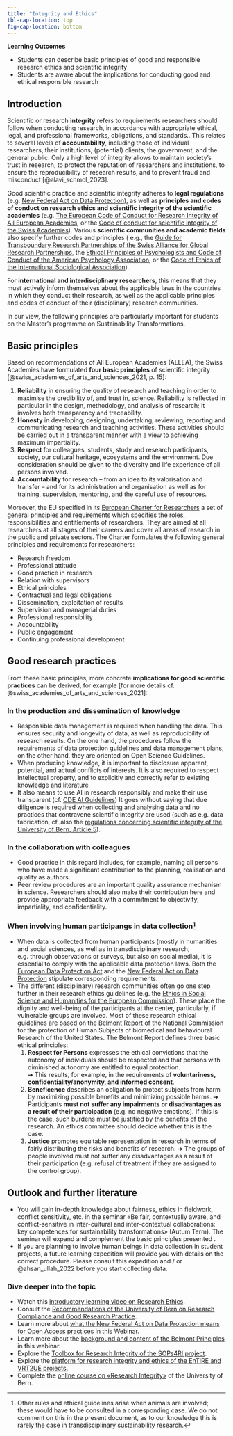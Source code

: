```yaml
---
title: "Integrity and Ethics"
tbl-cap-location: top
fig-cap-location: bottom
---
```


::::: learning
::: learning-header
**Learning Outcomes**
:::

::: learning-body
-   Students can describe basic principles of good and responsible research ethics and scientific integrity
-   Students are aware about the implications for conducting good and ethical responsible research
:::
:::::

## Introduction

Scientific or research **integrity** refers to requirements researchers should follow when conducting research, in accordance with appropriate ethical, legal, and professional frameworks, obligations, and standards.. This relates to several levels of **accountability**, including those of individual researchers, their institutions, (potential) clients, the government, and the general public. Only a high level of integrity allows to maintain society’s trust in research, to protect the reputation of researchers and institutions, to ensure the reproducibility of research results, and to prevent fraud and misconduct [@alavi_schmol_2023].

Good scientific practice and scientific integrity adheres to **legal regulations** (e.g. [New Federal Act on Data Protection](https://www.kmu.admin.ch/kmu/en/home/facts-and-trends/digitization/data-protection/new-federal-act-on-data-protection-nfadp.html){target="_blank"}), as well as **principles and codes of conduct on research ethics and scientific integrity of the scientific academies** (e.g. [The European Code of Conduct for Research Integrity of All European Academies](https://www.alleageneralassembly.org/wp-content/uploads/2023/06/European-Code-of-Conduct-Revised-Edition-2023.pdf){target="_blank"}, or the [Code of conduct for scientific integrity of the Swiss Academies](https://api.swiss-academies.ch/site/assets/files/25607/kodex_layout_en_web-1.pdf){target="_blank"}). Various **scientific communities and academic fields** also specify further codes and principles ( e.g., the [Guide for Transboundary Research Partnerships of the Swiss Alliance for Global Research Partnerships](https://globalresearch.scnat.ch/en/publications/uuid/i/13beb0f7-4780-5967-a257-bd6cc3d5e424-A_Guide_for_Transboundary_Research_Partnerships_3rd_edition_-_2018){target="_blank"}, the [Ethical Principles of Psychologists and Code of Conduct of the American Psychology Association](https://www.apa.org/ethics/code){target="_blank"}, or the [Code of Ethics of the International Sociological Association](https://www.isa-sociology.org/en/about-isa/code-of-ethics){target="_blank"}).

For **international and interdisciplinary researchers**, this means that they must actively inform themselves about the applicable laws in the countries in which they conduct their research, as well as the applicable principles and codes of conduct of their (disciplinary) research communities.

In our view, the following principles are particularly important for students on the Master's programme on Sustainability Transformations.

## Basic principles

Based on recommendations of All European Academies (ALLEA), the Swiss Academies have formulated **four basic principles** of scientific integrity [@swiss_academies_of_arts_and_sciences_2021, p. 15]:

1.  **Reliability** in ensuring the quality of research and teaching in order to maximise the credibility of, and trust in, science. Reliability is reflected in particular in the design, methodology, and analysis of research; it involves both transparency and traceability.
2.  **Honesty** in developing, designing, undertaking, reviewing, reporting and communicating research and teaching activities. These activities should be carried out in a transparent manner with a view to achieving maximum impartiality.
3.  **Respect** for colleagues, students, study and research participants, society, our cultural heritage, ecosystems and the environment. Due consideration should be given to the diversity and life experience of all persons involved.
4.  **Accountability** for research – from an idea to its valorisation and transfer – and for its administration and organisation as well as for training, supervision, mentoring, and the careful use of resources.

Moreover, the EU specified in its [European Charter for Researchers](https://euraxess.ec.europa.eu/hrexcellenceaward/european-charter-researchers){target="_blank"} a set of general principles and requirements which specifies the roles, responsibilities and entitlements of researchers. They are aimed at all researchers at all stages of their careers and cover all areas of research in the public and private sectors. The Charter formulates the following general principles and requirements for researchers:

-   Research freedom
-   Professional attitude
-   Good practice in research
-   Relation with supervisors
-   Ethical principles
-   Contractual and legal obligations
-   Dissemination, exploitation of results
-   Supervision and managerial duties
-   Professional responsibility
-   Accountability
-   Public engagement
-   Continuing professional development

## Good research practices

From these basic principles, more concrete **implications for good scientific practices** can be derived, for example [for more details cf. @swiss_academies_of_arts_and_sciences_2021]:

### In the production and dissemination of knowledge

-   Responsible data management is required when handling the data. This ensures security and longevity of data, as well as reproducibility of research results. On the one hand, the procedures follow the requirements of data protection guidelines and data management plans, on the other hand, they are oriented on Open Science Guidelines.
-   When producing knowledge, it is important to disclosure apparent, potential, and actual conflicts of interests. It is also required to respect intellectual property, and to explicitly and correctly refer to existing knowledge and literature
-   It also means to use AI in research responsibly and make their use transparent (cf. [CDE AI Guidelines](https://ilias.unibe.ch/goto_ilias3_unibe_file_3416376.html){target="_blank"}) It goes without saying that due diligence is required when collecting and analysing data and no practices that contravene scientific integrity are used (such as e.g. data fabrication, cf. also the [regulations concerning scientific integrity of the University of Bern, Article 5](https://www.unibe.ch/unibe/portal/content/e152701/e322683/e325102/e1060301/senat_rgl_scientific_integrity_ger.pdf){target="_blank"}).

### In the collaboration with colleagues

-   Good practice in this regard includes, for example, naming all persons who have made a significant contribution to the planning, realisation and quality as authors.
-   Peer review procedures are an important quality assurance mechanism in science. Researchers should also make their contribution here and provide appropriate feedback with a commitment to objectivity, impartiality, and confidentiality.

### When involving human participangs in data collection[^4_integrityethics-1]

[^4_integrityethics-1]: Other rules and ethical guidelines arise when animals are involved; these would have to be consulted in a corresponding case. We do not comment on this in the present document, as to our knowledge this is rarely the case in transdisciplinary sustainability research.

-   When data is collected from human participants (mostly in humanities and social sciences, as well as in transdisciplinary research, e.g. through observations or surveys, but also on social media), it is essential to comply with the applicable data protection laws. Both the [European Data Protection Act](https://commission.europa.eu/law/law-topic/data-protection/legal-framework-eu-data-protection_en){target="_blank"} and the [New Federal Act on Data Protection](https://www.kmu.admin.ch/kmu/en/home/facts-and-trends/digitization/data-protection/new-federal-act-on-data-protection-nfadp.html){target="_blank"} stipulate corresponding requirements.
-   The different (disciplinary) research communities often go one step further in their research ethics guidelines (e.g. the [Ethics in Social Science and Humanities for the European Commission](https://ec.europa.eu/info/funding-tenders/opportunities/docs/2021-2027/horizon/guidance/ethics-in-social-science-and-humanities_he_en.pdf){target="_blank"}). These place the dignity and well-being of the participants at the center, particularly, if vulnerable groups are involved. Most of these research ethical guidelines are based on the [Belmont Report](https://www.hhs.gov/ohrp/regulations-and-policy/belmont-report/index.html){target="_blank"} of the National Commission for the protection of Human Subjects of biomedical and behavioural Research of the United States. The Belmont Report defines three basic ethical principles:
    1.  **Respect for Persons** expresses the ethical convictions that the autonomy of individuals should be respected and that persons with diminished autonomy are entitled to equal protection.\
        ➔ This results, for example, in the requirements of **voluntariness, confidentiality/anonymity, and informed consent**.
    2.  **Beneficence** describes an obligation to protect subjects from harm by maximizing possible benefits and minimizing possible harms. ➔ Participants **must not suffer any impairments or disadvantages as a result of their participation** (e.g. no negative emotions). If this is the case, such burdens must be justified by the benefits of the research. An ethics committee should decide whether this is the case.
    3.  **Justice** promotes equitable representation in research in terms of fairly distributing the risks and benefits of research. ➔ The groups of people involved must not suffer any disadvantages as a result of their participation (e.g. refusal of treatment if they are assigned to the control group).

## Outlook and further literature

-   You will gain in-depth knowledge about fairness, ethics in fieldwork, conflict sensitivity, etc. in the seminar «Be fair, contextually aware, and conflict-sensitive in inter-cultural and inter-contextual collaborations: key competences for sustainability transformations» (Autum Term). The seminar will expand and complement the basic principles presented .
-   If you are planning to involve human beings in data collection in student projects, a future learning expedition will provide you with details on the correct procedure. Please consult this expedition and / or @ahsan_ullah_2022 before you start collecting data.

::: {.callout-note collapse="true"}
### Dive deeper into the topic

-   Watch this [introductory learning video on Research Ethics](https://www.youtube.com/watch?v=mtLPd2u4DiA){target="_blank"}.
-   Consult the [Recommendations of the University of Bern on Research Compliance and Good Research Practice](https://www.unibe.ch/research/compliance_and_grp/index_eng.html){target="_blank"}.
-   Learn more about [what the New Federal Act on Data Protection means for Open Access practices](https://rec.unil.ch/permalink/v12666129a6dcphfexd5/){target="_blank"} in this Webinar.
-   Learn more about the [background and content of the Belmont Principles](https://www.youtube.com/watch?v=qv0CC6oT-7E&t=238s){target="_blank"} in this webinar.
-   Explore the [Toolbox for Research Integrity of the SOPs4RI project](https://sops4ri.eu/toolbox/){target="_blank"}.
-   Explore the [platform for research integrity and ethics of the EnTIRE and VRT2UE projects](https://embassy.science/wiki/Main_Page){target="_blank"}.
-   Complete the [online course on «Research Integrity»](https://www.unibe.ch/research/compliance_and_grp/research_integrity_online_course/index_eng.html){target="_blank"} of the University of Bern.
:::
